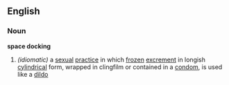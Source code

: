 ==English==
===Noun===
'''space docking'''
#''(idiomatic)'' a [[sexual]] [[practice]] in which [[frozen]] [[excrement]] in longish [[cylindrical]] form, wrapped in clingfilm or contained in a [[condom]], is used like a [[dildo]]